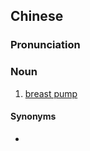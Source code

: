 ==Chinese==
{{zh-forms}}

===Pronunciation===
{{zh-pron
|m=xīnǎiqì
|c=kap1 naai5 hei3
|cat=n
}}

===Noun===
{{zh-noun}}

# [[breast pump]]

====Synonyms====
* {{zh-l|吸乳器}}